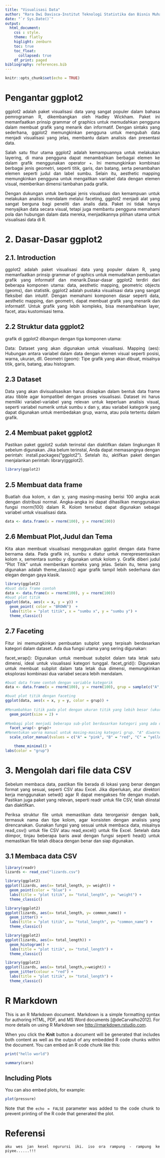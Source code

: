 ```yaml
---
title: "Visualisasi Data"
author: "Rara Dwi Davisca-Institut Teknologi Statistika dan Bisnis Muhammadiyah"
date: "`r Sys.Date()`"
output:
  html_document:
    css : style.
    theme: flatly
    higlight: zenburn
    toc: true
    toc_float:
      collapsed: true
    df_print: paged
bibliography: references.bib
---
```


```{=html}
<style>
body{
text-align: justify}
</style>
```
```r
knitr::opts_chunk$set(echo = TRUE)

```
# Pengantar ggplot2
ggplot2 adalah paket visualisasi data yang sangat populer dalam bahasa pemrograman R, dikembangkan oleh Hadley Wickham. Paket ini memanfaatkan prinsip grammar of graphics untuk memudahkan pengguna dalam membuat grafik yang menarik dan informatif. Dengan sintaks yang sederhana, ggplot2 memungkinkan pengguna untuk mengubah data menjadi visualisasi yang jelas, membantu dalam analisis dan presentasi data.

Salah satu fitur utama ggplot2 adalah kemampuannya untuk melakukan layering, di mana pengguna dapat menambahkan berbagai elemen ke dalam grafik menggunakan operator +. Ini memungkinkan kombinasi berbagai jenis geometri, seperti titik, garis, dan batang, serta penambahan elemen seperti judul dan label sumbu. Selain itu, aesthetic mapping memungkinkan pengguna untuk mengaitkan variabel data dengan elemen visual, memberikan dimensi tambahan pada grafik.

Dengan dukungan untuk berbagai jenis visualisasi dan kemampuan untuk melakukan analisis mendalam melalui faceting, ggplot2 menjadi alat yang sangat berguna bagi peneliti dan analis data. Paket ini tidak hanya menyajikan data secara visual, tetapi juga membantu pengguna memahami pola dan hubungan dalam data mereka, menjadikannya pilihan utama untuk visualisasi data di R.

# 2. Dasar-Dasar ggplot2
## 2.1. Introduction
ggplot2 adalah paket visualisasi data yang populer dalam R, yang memanfaatkan prinsip grammar of graphics untuk memudahkan pembuatan grafik yang informatif dan menarik.Dasar-dasar ggplot2 terdiri dari beberapa komponen utama: data, aesthetic mapping, geometric objects (geoms), dan statistik. ggplot2 adalah pustaka visualisasi data yang sangat fleksibel dan intuitif. Dengan memahami komponen dasar seperti data, aesthetic mapping, dan geometri, dapat membuat grafik yang menarik dan informatif. Untuk grafik yang lebih kompleks, bisa menambahkan layer, facet, atau kustomisasi tema.

## 2.2 Struktur data ggplot2
grafik di ggplot2 dibangun dengan tiga komponen utama:

Data: Dataset yang akan digunakan untuk visualisasi.
Mapping (aes): Hubungan antara variabel dalam data dengan elemen visual seperti posisi, warna, ukuran, dll.
Geometri (geom): Tipe grafik yang akan dibuat, misalnya titik, garis, batang, atau histogram.

## 2.3 Dataset
Data yang akan divisualisasikan harus disiapkan dalam bentuk data frame atau tibble agar kompatibel dengan proses visualisasi. Dataset ini harus memiliki variabel-variabel yang relevan untuk keperluan analisis visual, seperti variabel numerik untuk sumbu x dan y, atau variabel kategorik yang dapat digunakan untuk membedakan grup, warna, atau pola tertentu dalam grafik.

## 2.4 Membuat paket ggplot2
Pastikan paket ggplot2 sudah terinstal dan diaktifkan dalam lingkungan R sebelum digunakan. Jika belum terinstal, Anda dapat memasangnya dengan perintah: install.packages("ggplot2"). Setelah itu, aktifkan paket dengan menjalankan perintah: library(ggplot2).

```r
library(ggplot2)
```

## 2.5 Membuat data frame
Buatlah dua kolom, x dan y, yang masing-masing berisi 100 angka acak dengan distribusi normal. Angka-angka ini dapat dihasilkan menggunakan fungsi rnorm(100) dalam R. Kolom tersebut dapat digunakan sebagai variabel untuk visualisasi data.

```r
data <- data.frame(x = rnorm(100), y = rnorm(100))
```
## 2.6 Membuat Plot,Judul dan Tema
Kita akan membuat visualisasi menggunakan ggplot dengan data frame bernama data. Pada grafik ini, sumbu x diatur untuk merepresentasikan kolom x, sementara sumbu y digunakan untuk kolom y. Grafik diberi judul "Plot Titik" untuk memberikan konteks yang jelas. Selain itu, tema yang digunakan adalah theme_classic() agar grafik tampil lebih sederhana dan elegan dengan gaya klasik.

```r
library(ggplot2) 
#buat data frame contoh
data <- data.frame(x = rnorm(100), y = rnorm(100))
#buat plot titik
ggplot(data, aes(x = x, y = y)) +
  geom_point( color = "BROWN")  +
  labs(title = "plot titik", x = "sumbu x", y = "sumbu y") +
  theme_classic()

```

## 2.7 Faceting
Fitur ini memungkinkan pembuatan subplot yang terpisah berdasarkan kategori dalam dataset. Ada dua fungsi utama yang sering digunakan:

facet_wrap(): Digunakan untuk membuat subplot dalam tata letak satu dimensi, ideal untuk visualisasi kategori tunggal.
facet_grid(): Digunakan untuk membuat subplot dalam tata letak dua dimensi, memungkinkan eksplorasi kombinasi dua variabel secara lebih mendalam.

```r
#buat data frame contoh dengan variable kategorik
data <- data.frame(x = rnorm(100), y = rnorm(100), grup = sample(c("A", "B", "C", "D"), 100, replace = TRUE))

#buat plot titik dengan faceting
ggplot(data, aes(x = x, y = y, color = grup)) +
  
#Menambahkan titik pada plot dengan ukuran titik yang lebih besar (ukuran 2).
  geom_point(size = 2) +
  
#Membagi plot menjadi beberapa sub-plot berdasarkan kategori yang ada di kolom grup. Setiap kategori (A, B, C, D) akan memiliki sub-plotnya sendiri.
  facet_wrap(~ grup)+
#Menentukan warna manual untuk masing-masing kategori grup. "A" diwarnai merah, "B" biru, "C" pink, dan "D" hijau.  
  scale_color_manual(values = c("A" = "pink", "B" = "red", "C" = "yellow", "D" = "darkgreen")) +

    theme_minimal() +
labs(color = "grup")
```

# 3. Mengolah dari file data CSV
Sebelum membaca data, pastikan file berada di lokasi yang benar dengan format yang sesuai, seperti CSV atau Excel. Jika diperlukan, atur direktori kerja menggunakan setwd() agar R dapat mengakses file dengan mudah. Pastikan juga paket yang relevan, seperti readr untuk file CSV, telah diinstal dan diaktifkan.

Periksa struktur file untuk memastikan data terorganisir dengan baik, termasuk nama dan tipe kolom, agar konsisten dengan analisis yang direncanakan. Gunakan fungsi yang sesuai untuk membaca data, misalnya read_csv() untuk file CSV atau read_excel() untuk file Excel. Setelah data diimpor, tinjau beberapa baris awal dengan fungsi seperti head() untuk memastikan file telah dibaca dengan benar dan siap digunakan.

## 3.1 Membaca data CSV
```r
library(readr)
lizards <- read_csv("lizards.csv")
```

```r
library(ggplot2)
ggplot(lizards, aes(x= total_length, y= weight)) +
  geom_point(color = "blue") +
  labs(title = "plot titik", x= "total_length", y= "weight") + 
  theme_classic()
```


```r
library(ggplot2)
ggplot(lizards, aes(x= total_length, y= common_name)) +
  geom_jitter() +
  labs(title = "plot titik", x= "total_length", y= "common_name") + 
  theme_classic()

```

```r
library(ggplot2)
ggplot(lizards, aes(x= total_length)) +
  geom_histogram() +
  labs(title = "plot titik", x= "total_length") + 
  theme_classic()
```

```r
library(ggplot2)
ggplot(lizards, aes(x= total_length,y=weight)) +
  geom_jitter(colour = "red") +
  labs(title = "plot titik", x= "total_length") + 
  theme_classic()
```


# R Markdown

This is an R Markdown document. Markdown is a simple formatting syntax for authoring HTML, PDF, and MS Word documents [@deCarvalho2012]. For more details on using R Markdown see <http://rmarkdown.rstudio.com>.

When you click the **Knit** button a document will be generated that includes both content as well as the output of any embedded R code chunks within the document. You can embed an R code chunk like this:

```r
print("hello world")

```



```r
summary(cars)
```

## Including Plots

You can also embed plots, for example:

```r
plot(pressure)
```

Note that the `echo = FALSE` parameter was added to the code chunk to prevent printing of the R code that generated the plot.

# Referensi

```
aku wes jan kesel ngurursi iki. iso ora rampung - rampung ke piyee......!!!
```